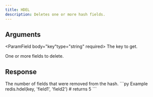 ```yaml
---
title: HDEL
description: Deletes one or more hash fields.
---
```



## Arguments

<ParamField body="key"type="string" required>
  The key to get.
</ParamField>

<ParamField body="fields" required>
  One or more fields to delete.
</ParamField>

## Response

<ResponseField  type="integer" required>
    The number of fields that were removed from the hash.
</ResponseField>

<RequestExample>
```py Example
redis.hdel(key, 'field1', 'field2')
# returns 5
```
</RequestExample>